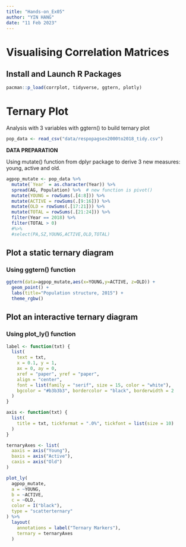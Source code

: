 ```yaml
---
title: "Hands-on_Ex05"
author: "YIN HANG"
date: "11 Feb 2023"
---
```


# Visualising Correlation Matrices

## Install and Launch R Packages

```r
pacman::p_load(corrplot, tidyverse, ggtern, plotly)
```

# Ternary Plot

Analysis with 3 variables with ggtern() to build ternary plot

```r
pop_data <- read_csv("data/respopagsex2000to2018_tidy.csv") 
```

**DATA PREPARATION**

Using mutate() function from dplyr package to derive 3 new measures: young, active and old.

```r
agpop_mutate <- pop_data %>%
  mutate(`Year` = as.character(Year)) %>%
  spread(AG, Population) %>%  # new function is pivot()
  mutate(YOUNG = rowSums(.[4:8])) %>%
  mutate(ACTIVE = rowSums(.[9:16])) %>%
  mutate(OLD = rowSums(.[17:21])) %>%
  mutate(TOTAL = rowSums(.[21:24])) %>%
  filter(Year == 2018) %>%
  filter(TOTAL > 0) 
  #%>%
  #select(PA,SZ,YOUNG,ACTIVE,OLD,TOTAL)
```

## Plot a static ternary diagram

### Using ggtern() function

```r
ggtern(data=agpop_mutate,aes(x=YOUNG,y=ACTIVE, z=OLD)) +
  geom_point() +
  labs(title="Population structure, 2015") +
  theme_rgbw()
```

## Plot an interactive ternary diagram

### Using plot_ly() function

```r
label <- function(txt) {
  list(
    text = txt, 
    x = 0.1, y = 1,
    ax = 0, ay = 0,
    xref = "paper", yref = "paper", 
    align = "center",
    font = list(family = "serif", size = 15, color = "white"),
    bgcolor = "#b3b3b3", bordercolor = "black", borderwidth = 2
  )
}

axis <- function(txt) {
  list(
    title = txt, tickformat = ".0%", tickfont = list(size = 10)
  )
}

ternaryAxes <- list(
  aaxis = axis("Young"), 
  baxis = axis("Active"), 
  caxis = axis("Old")
)

plot_ly(
  agpop_mutate, 
  a = ~YOUNG, 
  b = ~ACTIVE, 
  c = ~OLD, 
  color = I("black"), 
  type = "scatterternary"
) %>%
  layout(
    annotations = label("Ternary Markers"), 
    ternary = ternaryAxes
  )
```
